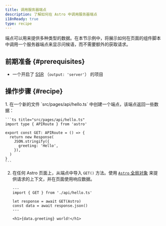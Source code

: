 ```yaml
---
title: 调用服务器端点
description: 了解如何在 Astro 中调用服务器端点
i18nReady: true
type: recipe
---
```


端点可以用来提供多种类型的数据。在本节示例中，将展示如何在页面的组件脚本中调用一个服务器端点来显示问候语，而不需要额外的获取请求。

## 前期准备 \{#prerequisites\}

- 一个开启了 [SSR](/zh-cn/guides/server-side-rendering/) （`output: 'server'`） 的项目

## 操作步骤 \{#recipe\}

<Steps>
1. 在一个新的文件 `src/pages/api/hello.ts` 中创建一个端点，该端点返回一些数据：

    ```ts title="src/pages/api/hello.ts"
    import type { APIRoute } from 'astro'

    export const GET: APIRoute = () => {
      return new Response(
        JSON.stringify({
          greeting: 'Hello',
        }),
      )
    }
    ```

2. 在任何 Astro 页面上，从端点中导入 `GET()` 方法。使用 [`Astro` 全局对象](/zh-cn/reference/api-reference/#astro-global) 来提供请求的上下文，并在页面使用响应数据。

    ```astro title="src/pages/index.astro"
    ---
    import { GET } from './api/hello.ts'

    let response = await GET(Astro)
    const data = await response.json()
    ---

    <h1>{data.greeting} world!</h1>
    ```
</Steps>
